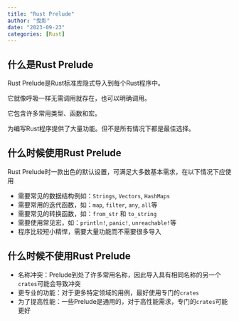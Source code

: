 ```yaml
---
title: "Rust Prelude"
author: "曳影"
date: "2023-09-23"
categories: [Rust]
---
```


## 什么是Rust Prelude

Rust Prelude是Rust标准库隐式导入到每个Rust程序中。

它就像呼吸一样无需调用就存在，也可以明确调用。

它包含许多常用类型、函数和宏。

为编写Rust程序提供了大量功能。但不是所有情况下都是最佳选择。


## 什么时候使用Rust Prelude

Rust Prelude时一款出色的默认设置，可满足大多数基本需求，在以下情况下应使用

+ 需要常见的数据结构例如：`Strings`, `Vectors`, `HashMaps`
+ 需要常用的迭代函数，如：`map`, `filter`, `any`, `all`等
+ 需要常见的转换函数，如：`from_str` 和 `to_string`
+ 需要使用常见宏，如：`println!`, `panic!`, `unreachable!`等
+ 程序比较短小精悍，需要大量功能而不需要很多导入

## 什么时候不使用Rust Prelude

+ 名称冲突：Prelude到处了许多常用名称，因此导入具有相同名称的另一个`crates`可能会导致冲突
+ 更专业的功能：对于更多特定领域的用例，最好使用专门的`crates`
+ 为了提高性能：一些Prelude是通用的，对于高性能需求，专门的`crates`可能更好